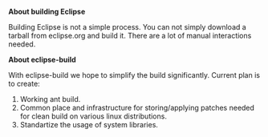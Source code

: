 '''About building Eclipse''' 

Building Eclipse is not a simple process. You can not simply download a tarball from eclipse.org and
build it. There are a lot of manual interactions needed.

'''About eclipse-build''' 

With eclipse-build we hope to simplify the build significantly.
Current plan is to create:
# Working ant build.
# Common place and infrastructure for storing/applying patches needed for clean build on various linux distributions.
# Standartize the usage of system libraries. 

